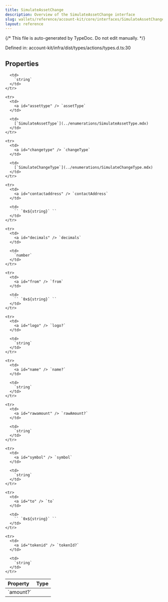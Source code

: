 ```yaml
---
title: SimulateAssetChange
description: Overview of the SimulateAssetChange interface
slug: wallets/reference/account-kit/core/interfaces/SimulateAssetChange
layout: reference
---
```


{/* This file is auto-generated by TypeDoc. Do not edit manually. */}

Defined in: account-kit/infra/dist/types/actions/types.d.ts:30

## Properties

<table>
  <thead>
    <tr>
      <th align="left">Property</th>
      <th align="left">Type</th>
    </tr>
  </thead>

  <tbody>
    <tr>
      <td>
        <a id="amount" /> `amount?`
      </td>

      <td>
        `string`
      </td>
    </tr>

    <tr>
      <td>
        <a id="assettype" /> `assetType`
      </td>

      <td>
        [`SimulateAssetType`](../enumerations/SimulateAssetType.mdx)
      </td>
    </tr>

    <tr>
      <td>
        <a id="changetype" /> `changeType`
      </td>

      <td>
        [`SimulateChangeType`](../enumerations/SimulateChangeType.mdx)
      </td>
    </tr>

    <tr>
      <td>
        <a id="contactaddress" /> `contactAddress`
      </td>

      <td>
        `` `0x${string}` ``
      </td>
    </tr>

    <tr>
      <td>
        <a id="decimals" /> `decimals`
      </td>

      <td>
        `number`
      </td>
    </tr>

    <tr>
      <td>
        <a id="from" /> `from`
      </td>

      <td>
        `` `0x${string}` ``
      </td>
    </tr>

    <tr>
      <td>
        <a id="logo" /> `logo?`
      </td>

      <td>
        `string`
      </td>
    </tr>

    <tr>
      <td>
        <a id="name" /> `name?`
      </td>

      <td>
        `string`
      </td>
    </tr>

    <tr>
      <td>
        <a id="rawamount" /> `rawAmount?`
      </td>

      <td>
        `string`
      </td>
    </tr>

    <tr>
      <td>
        <a id="symbol" /> `symbol`
      </td>

      <td>
        `string`
      </td>
    </tr>

    <tr>
      <td>
        <a id="to" /> `to`
      </td>

      <td>
        `` `0x${string}` ``
      </td>
    </tr>

    <tr>
      <td>
        <a id="tokenid" /> `tokenId?`
      </td>

      <td>
        `string`
      </td>
    </tr>

  </tbody>
</table>
